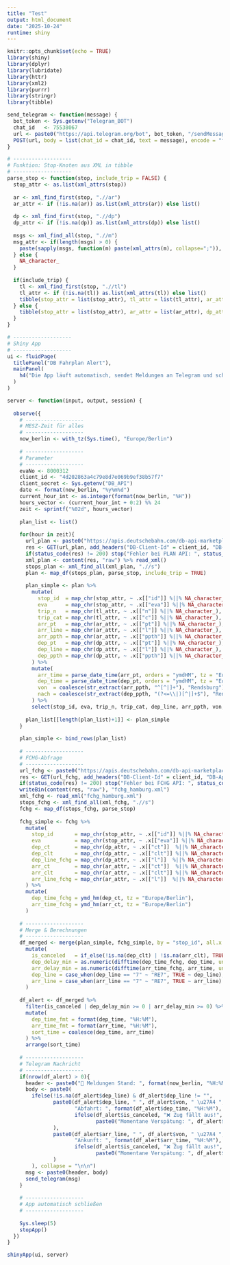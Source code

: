 ```yaml
---
title: "Test"
output: html_document
date: "2025-10-24"
runtime: shiny
---
```


```r
knitr::opts_chunk$set(echo = TRUE)
library(shiny)
library(dplyr)
library(lubridate)
library(httr)
library(xml2)
library(purrr)
library(stringr)
library(tibble)

```



```r
send_telegram <- function(message) {
  bot_token <- Sys.getenv("Telegram_BOT")
  chat_id   <- 75538067
  url <- paste0("https://api.telegram.org/bot", bot_token, "/sendMessage")
  POST(url, body = list(chat_id = chat_id, text = message), encode = "form")
}

# -------------------
# Funktion: Stop-Knoten aus XML in tibble
# -------------------
parse_stop <- function(stop, include_trip = FALSE) {
  stop_attr <- as.list(xml_attrs(stop))
  
  ar <- xml_find_first(stop, ".//ar")
  ar_attr <- if (!is.na(ar)) as.list(xml_attrs(ar)) else list()
  
  dp <- xml_find_first(stop, ".//dp")
  dp_attr <- if (!is.na(dp)) as.list(xml_attrs(dp)) else list()
  
  msgs <- xml_find_all(stop, ".//m")
  msg_attr <- if(length(msgs) > 0) {
    paste(sapply(msgs, function(m) paste(xml_attrs(m), collapse=";")), collapse=" | ")
  } else {
    NA_character_
  }
  
  if(include_trip) {
    tl <- xml_find_first(stop, ".//tl")
    tl_attr <- if (!is.na(tl)) as.list(xml_attrs(tl)) else list()
    tibble(stop_attr = list(stop_attr), tl_attr = list(tl_attr), ar_attr = list(ar_attr), dp_attr = list(dp_attr), messages = msg_attr)
  } else {
    tibble(stop_attr = list(stop_attr), ar_attr = list(ar_attr), dp_attr = list(dp_attr), messages = msg_attr)
  }
}

# -------------------
# Shiny App
# -------------------
ui <- fluidPage(
  titlePanel("DB Fahrplan Alert"),
  mainPanel(
    h4("Die App läuft automatisch, sendet Meldungen an Telegram und schließt sich danach.")
  )
)

server <- function(input, output, session) {
  
  observe({
    # -------------------
    # MESZ-Zeit für alles
    # -------------------
    now_berlin <- with_tz(Sys.time(), "Europe/Berlin")
    
    # -------------------
    # Parameter
    # -------------------
    evaNo <- 8000312
    client_id <- "4d202863a4c79e8d7e069b9ef38b57f7"
    client_secret <- Sys.getenv("DB_API")
    date <- format(now_berlin, "%y%m%d")
    current_hour_int <- as.integer(format(now_berlin, "%H"))
    hours_vector <- (current_hour_int + 0:2) %% 24
    zeit <- sprintf("%02d", hours_vector)
    
    plan_list <- list()
    
    for(hour in zeit){
      url_plan <- paste0("https://apis.deutschebahn.com/db-api-marketplace/apis/timetables/v1/plan/", evaNo, "/", date, "/", hour)
      res <- GET(url_plan, add_headers("DB-Client-Id" = client_id, "DB-Api-Key" = client_secret, "accept" = "application/xml"))
      if(status_code(res) != 200) stop("Fehler bei PLAN API: ", status_code(res))
      xml_plan <- content(res, "raw") %>% read_xml()
      stops_plan <- xml_find_all(xml_plan, ".//s")
      plan <- map_df(stops_plan, parse_stop, include_trip = TRUE)
      
      plan_simple <- plan %>%
        mutate(
          stop_id  = map_chr(stop_attr, ~ .x[["id"]] %||% NA_character_),
          eva      = map_chr(stop_attr, ~ .x[["eva"]] %||% NA_character_),
          trip_n   = map_chr(tl_attr, ~ .x[["n"]] %||% NA_character_),
          trip_cat = map_chr(tl_attr, ~ .x[["c"]] %||% NA_character_),
          arr_pt   = map_chr(ar_attr, ~ .x[["pt"]] %||% NA_character_),
          arr_line = map_chr(ar_attr, ~ .x[["l"]] %||% NA_character_),
          arr_ppth = map_chr(ar_attr, ~ .x[["ppth"]] %||% NA_character_),
          dep_pt   = map_chr(dp_attr, ~ .x[["pt"]] %||% NA_character_),
          dep_line = map_chr(dp_attr, ~ .x[["l"]] %||% NA_character_),
          dep_ppth = map_chr(dp_attr, ~ .x[["ppth"]] %||% NA_character_)
        ) %>%
        mutate(
          arr_time = parse_date_time(arr_pt, orders = "ymdHM", tz = "Europe/Berlin"),
          dep_time = parse_date_time(dep_pt, orders = "ymdHM", tz = "Europe/Berlin"),
          von  = coalesce(str_extract(arr_ppth, "^[^|]+"), "Rendsburg"),
          nach = coalesce(str_extract(dep_ppth, "(?<=\\|)[^|]+$"), "Rendsburg")
        ) %>%
        select(stop_id, eva, trip_n, trip_cat, dep_line, arr_ppth, von, dep_ppth, nach, arr_line, arr_time, dep_time, messages)
      
      plan_list[[length(plan_list)+1]] <- plan_simple
    }
    
    plan_simple <- bind_rows(plan_list)
    
    # -------------------
    # FCHG-Abfrage
    # -------------------
    url_fchg <- paste0("https://apis.deutschebahn.com/db-api-marketplace/apis/timetables/v1/fchg/", evaNo, "?schema=timetable")
    res <- GET(url_fchg, add_headers("DB-Client-Id" = client_id, "DB-Api-Key" = client_secret, "accept" = "application/xml"))
    if(status_code(res) != 200) stop("Fehler bei FCHG API: ", status_code(res))
    writeBin(content(res, "raw"), "fchg_hamburg.xml")
    xml_fchg <- read_xml("fchg_hamburg.xml")
    stops_fchg <- xml_find_all(xml_fchg, ".//s")
    fchg <- map_df(stops_fchg, parse_stop)
    
    fchg_simple <- fchg %>%
      mutate(
        stop_id       = map_chr(stop_attr, ~ .x[["id"]] %||% NA_character_),
        eva           = map_chr(stop_attr, ~ .x[["eva"]] %||% NA_character_),
        dep_ct        = map_chr(dp_attr, ~ .x[["ct"]]  %||% NA_character_),
        dep_clt       = map_chr(dp_attr, ~ .x[["clt"]] %||% NA_character_),
        dep_line_fchg = map_chr(dp_attr, ~ .x[["l"]]  %||% NA_character_),
        arr_ct        = map_chr(ar_attr, ~ .x[["ct"]]  %||% NA_character_),
        arr_clt       = map_chr(ar_attr, ~ .x[["clt"]] %||% NA_character_),
        arr_line_fchg = map_chr(ar_attr, ~ .x[["l"]]  %||% NA_character_)
      ) %>%
      mutate(
        dep_time_fchg = ymd_hm(dep_ct, tz = "Europe/Berlin"),
        arr_time_fchg = ymd_hm(arr_ct, tz = "Europe/Berlin")
      )
    
    # -------------------
    # Merge & Berechnungen
    # -------------------
    df_merged <- merge(plan_simple, fchg_simple, by = "stop_id", all.x = TRUE, suffixes = c("", "_fchg")) %>%
      mutate(
        is_canceled   = if_else(!is.na(dep_clt) | !is.na(arr_clt), TRUE, FALSE),
        dep_delay_min = as.numeric(difftime(dep_time_fchg, dep_time, units = "mins")),
        arr_delay_min = as.numeric(difftime(arr_time_fchg, arr_time, units = "mins")),
        dep_line = case_when(dep_line == "7" ~ "RE7", TRUE ~ dep_line),
        arr_line = case_when(arr_line == "7" ~ "RE7", TRUE ~ arr_line)
      )
    
    df_alert <- df_merged %>%
      filter(is_canceled | dep_delay_min >= 0 | arr_delay_min >= 0) %>%
      mutate(
        dep_time_fmt = format(dep_time, "%H:%M"),
        arr_time_fmt = format(arr_time, "%H:%M"),
        sort_time = coalesce(dep_time, arr_time)
      ) %>%
      arrange(sort_time)
    
    # -------------------
    # Telegram Nachricht
    # -------------------
    if(nrow(df_alert) > 0){
      header <- paste0("🚨 Meldungen Stand: ", format(now_berlin, "%H:%M"), " Uhr\n\n")
      body <- paste0(
        ifelse(!is.na(df_alert$dep_line) & df_alert$dep_line != "",
               paste0(df_alert$dep_line, " ", df_alert$von, " \u27A4 ", df_alert$nach, "\n",
                      "Abfahrt: ", format(df_alert$dep_time, "%H:%M"), "\n",
                      ifelse(df_alert$is_canceled, "❌ Zug fällt aus!", 
                             paste0("Momentane Verspätung: ", df_alert$dep_delay_min, " Minuten"))
               ),
               paste0(df_alert$arr_line, " ", df_alert$von, " \u27A4 ", df_alert$nach, "\n",
                      "Ankunft: ", format(df_alert$arr_time, "%H:%M"), "\n",
                      ifelse(df_alert$is_canceled, "❌ Zug fällt aus!", 
                             paste0("Momentane Verspätung: ", df_alert$arr_delay_min, " Minuten"))
               )
        ), collapse = "\n\n")
      msg <- paste0(header, body)
      send_telegram(msg)
    }
    
    # -------------------
    # App automatisch schließen
    # -------------------
    
    Sys.sleep(5)
    stopApp()
  })
}

shinyApp(ui, server)


```
